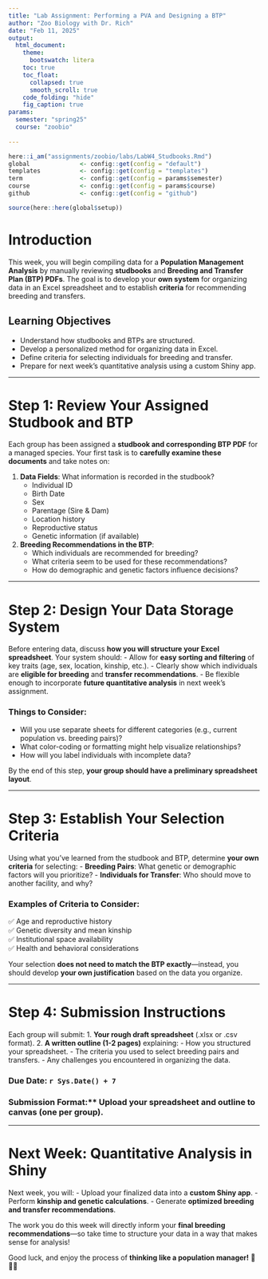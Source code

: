```yaml
---
title: "Lab Assignment: Performing a PVA and Designing a BTP"
author: "Zoo Biology with Dr. Rich"
date: "Feb 11, 2025"
output:
  html_document:
    theme:
      bootswatch: litera
    toc: true
    toc_float:
      collapsed: true
      smooth_scroll: true
    code_folding: "hide"
    fig_caption: true
params:
  semester: "spring25"
  course: "zoobio"
                     
---
```


```r
here::i_am("assignments/zoobio/labs/LabW4_Studbooks.Rmd")
global              <- config::get(config = "default")
templates           <- config::get(config = "templates")
term                <- config::get(config = params$semester)
course              <- config::get(config = params$course)
github              <- config::get(config = "github")
```


```r
source(here::here(global$setup))
```


# Introduction

This week, you will begin compiling data for a **Population Management Analysis** by manually reviewing **studbooks** and **Breeding and Transfer Plan (BTP) PDFs**. The goal is to develop your **own system** for organizing data in an Excel spreadsheet and to establish **criteria** for recommending breeding and transfers.

## Learning Objectives

- Understand how studbooks and BTPs are structured.
- Develop a personalized method for organizing data in Excel.
- Define criteria for selecting individuals for breeding and transfer.
- Prepare for next week's quantitative analysis using a custom Shiny app.

---

# Step 1: Review Your Assigned Studbook and BTP

Each group has been assigned a **studbook and corresponding BTP PDF** for a managed species. Your first task is to **carefully examine these documents** and take notes on:

1. **Data Fields**: What information is recorded in the studbook?
   - Individual ID
   - Birth Date
   - Sex
   - Parentage (Sire & Dam)
   - Location history
   - Reproductive status
   - Genetic information (if available)
   
2. **Breeding Recommendations in the BTP**:
   - Which individuals are recommended for breeding?
   - What criteria seem to be used for these recommendations?
   - How do demographic and genetic factors influence decisions?

---

# Step 2: Design Your Data Storage System

Before entering data, discuss **how you will structure your Excel spreadsheet**. Your system should:
- Allow for **easy sorting and filtering** of key traits (age, sex, location, kinship, etc.).
- Clearly show which individuals are **eligible for breeding** and **transfer recommendations**.
- Be flexible enough to incorporate **future quantitative analysis** in next week's assignment.

### Things to Consider:

- Will you use separate sheets for different categories (e.g., current population vs. breeding pairs)?
- What color-coding or formatting might help visualize relationships?
- How will you label individuals with incomplete data?

By the end of this step, **your group should have a preliminary spreadsheet layout**.

---

# Step 3: Establish Your Selection Criteria

Using what you've learned from the studbook and BTP, determine **your own criteria** for selecting:
- **Breeding Pairs**: What genetic or demographic factors will you prioritize?
- **Individuals for Transfer**: Who should move to another facility, and why?

### Examples of Criteria to Consider:

✅ Age and reproductive history  
✅ Genetic diversity and mean kinship  
✅ Institutional space availability  
✅ Health and behavioral considerations  

Your selection **does not need to match the BTP exactly**—instead, you should develop **your own justification** based on the data you organize.

---

# Step 4: Submission Instructions

Each group will submit:
1. **Your rough draft spreadsheet** (.xlsx or .csv format).
2. **A written outline (1-2 pages)** explaining:
   - How you structured your spreadsheet.
   - The criteria you used to select breeding pairs and transfers.
   - Any challenges you encountered in organizing the data.

### Due Date: `r Sys.Date() + 7`  
### Submission Format:** Upload your spreadsheet and outline to canvas (one per group).

---

# Next Week: Quantitative Analysis in Shiny

Next week, you will:
- Upload your finalized data into a **custom Shiny app**.
- Perform **kinship and genetic calculations**.
- Generate **optimized breeding and transfer recommendations**.

The work you do this week will directly inform your **final breeding recommendations**—so take time to structure your data in a way that makes sense for analysis!

Good luck, and enjoy the process of **thinking like a population manager!** 🦁🐧🐢

